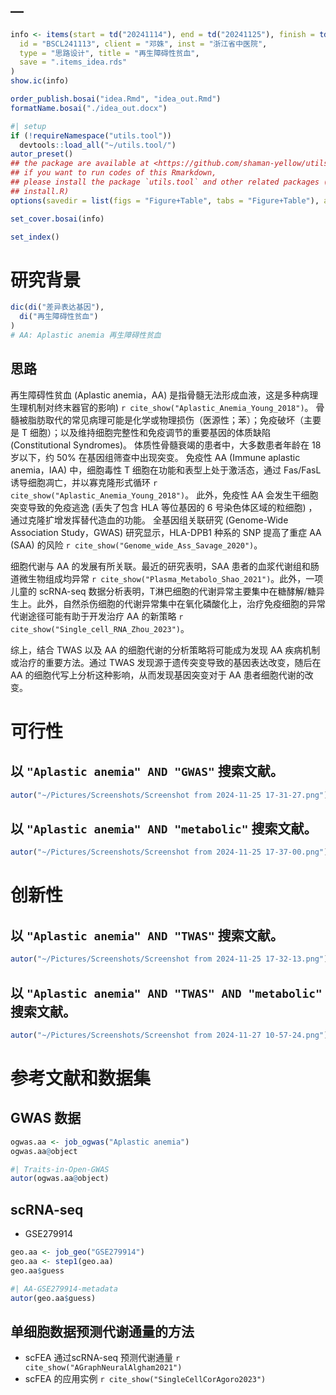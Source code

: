 ---
---

```r
info <- items(start = td("20241114"), end = td("20241125"), finish = td("20241127"),
  id = "BSCL241113", client = "邓姝", inst = "浙江省中医院",
  type = "思路设计", title = "再生障碍性贫血",
  save = ".items_idea.rds"
)
show.ic(info)

order_publish.bosai("idea.Rmd", "idea_out.Rmd")
formatName.bosai("./idea_out.docx")
```

```r
#| setup
if (!requireNamespace("utils.tool"))
  devtools::load_all("~/utils.tool/")
autor_preset()
## the package are available at <https://github.com/shaman-yellow/utils.tool>
## if you want to run codes of this Rmarkdown,
## please install the package `utils.tool` and other related packages (run
## install.R)
options(savedir = list(figs = "Figure+Table", tabs = "Figure+Table"), autor_asis = F)
```

```r
set_cover.bosai(info)
```

```r
set_index()
```

# 研究背景 {#abstract}

```r
dic(di("差异表达基因"),
  di("再生障碍性贫血")
)
# AA: Aplastic anemia 再生障碍性贫血

```

## 思路 {#introduction}

再生障碍性贫血 (Aplastic anemia，AA) 是指骨髓无法形成血液，这是多种病理生理机制对终末器官的影响)
`r cite_show("Aplastic_Anemia_Young_2018")`。
骨髓被脂肪取代的常见病理可能是化学或物理损伤（医源性；苯）；免疫破坏（主要是 T 细胞）；以及维持细胞完整性和免疫调节的重要基因的体质缺陷 (Constitutional Syndromes)。
体质性骨髓衰竭的患者中，大多数患者年龄在 18 岁以下，约 50% 在基因组筛查中出现突变。
 免疫性 AA (Immune aplastic anemia，IAA) 中，细胞毒性 T 细胞在功能和表型上处于激活态，通过 Fas/FasL 诱导细胞凋亡，并以寡克隆形式循环 `r cite_show("Aplastic_Anemia_Young_2018")`。
此外，免疫性 AA 会发生干细胞突变导致的免疫逃逸 (丢失了包含 HLA 等位基因的 6 号染色体区域的粒细胞) ，通过克隆扩增发挥替代造血的功能。
全基因组关联研究 (Genome-Wide Association Study，GWAS) 研究显示，HLA-DPB1 种系的 SNP 提高了重症 AA (SAA) 的风险 `r cite_show("Genome_wide_Ass_Savage_2020")`。

细胞代谢与 AA 的发展有所关联。最近的研究表明，SAA 患者的血浆代谢组和肠道微生物组成均异常 `r cite_show("Plasma_Metabolo_Shao_2021")`。此外，一项儿童的 scRNA-seq 数据分析表明，T淋巴细胞的代谢异常主要集中在糖酵解/糖异生上。此外，自然杀伤细胞的代谢异常集中在氧化磷酸化上，治疗免疫细胞的异常代谢途径可能有助于开发治疗 AA 的新策略 `r cite_show("Single_cell_RNA_Zhou_2023")`。

综上，结合 TWAS 以及 AA 的细胞代谢的分析策略将可能成为发现 AA 疾病机制或治疗的重要方法。通过 TWAS 发现源于遗传突变导致的基因表达改变，随后在 AA 的细胞代写上分析这种影响，从而发现基因突变对于 AA 患者细胞代谢的改变。


# 可行性 {#methods}

## 以 `"Aplastic anemia" AND "GWAS"` 搜索文献。

```r
autor("~/Pictures/Screenshots/Screenshot from 2024-11-25 17-31-27.png")
```

## 以 `"Aplastic anemia" AND "metabolic"` 搜索文献。

```r
autor("~/Pictures/Screenshots/Screenshot from 2024-11-25 17-37-00.png")
```

# 创新性 {#results}

## 以 `"Aplastic anemia" AND "TWAS"` 搜索文献。

```r
autor("~/Pictures/Screenshots/Screenshot from 2024-11-25 17-32-13.png")
```

## 以 `"Aplastic anemia" AND "TWAS" AND "metabolic"` 搜索文献。

```r
autor("~/Pictures/Screenshots/Screenshot from 2024-11-27 10-57-24.png")
```


# 参考文献和数据集 {#workflow}

## GWAS 数据

```r
ogwas.aa <- job_ogwas("Aplastic anemia")
ogwas.aa@object
```

```r
#| Traits-in-Open-GWAS
autor(ogwas.aa@object)
```

## scRNA-seq

- GSE279914

```r
geo.aa <- job_geo("GSE279914")
geo.aa <- step1(geo.aa)
geo.aa$guess
```

```r
#| AA-GSE279914-metadata
autor(geo.aa$guess)
```

## 单细胞数据预测代谢通量的方法

- scFEA 通过scRNA-seq 预测代谢通量 `r cite_show("AGraphNeuralAlgham2021")`
- scFEA 的应用实例 `r cite_show("SingleCellCorAgoro2023")`

